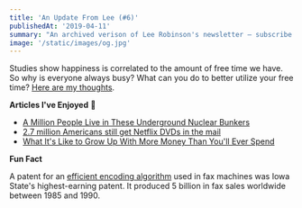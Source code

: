 ```yaml
---
title: 'An Update From Lee (#6)'
publishedAt: '2019-04-11'
summary: "An archived verison of Lee Robinson's newsletter – subscribe to get early access."
image: '/static/images/og.jpg'
---
```


Studies show happiness is correlated to the amount of free time we have.
So why is everyone always busy? What can you do to better utilize your free time?
[Here are my thoughts](/blog/stop-wasting-your-time/).

**Articles I've Enjoyed** 📝

- [A Million People Live in These Underground Nuclear Bunkers](https://www.nationalgeographic.com/photography/proof/2017/02/atomic-rooms-beijing-china-housing/)
- [2.7 million Americans still get Netflix DVDs in the mail](https://edition.cnn.com/2019/04/04/media/netflix-dvd-subscription-mail-trnd/)
- [What It's Like to Grow Up With More Money Than You'll Ever Spend](https://www.thecut.com/2019/03/abigail-disney-has-more-money-than-shell-ever-spend.html)

**Fun Fact**

A patent for an [efficient encoding algorithm](http://www.ece.iastate.edu/profiles/david-c-nicholas/) used in fax machines
was Iowa State's highest-earning patent. It produced 5 billion in fax sales worldwide between 1985 and 1990.
